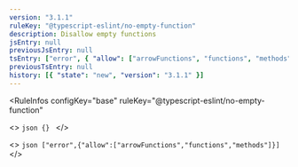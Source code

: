 ```yaml
---
version: "3.1.1"
ruleKey: "@typescript-eslint/no-empty-function"
description: Disallow empty functions
jsEntry: null
previousJsEntry: null
tsEntry: ["error", { "allow": ["arrowFunctions", "functions", "methods"] }]
previousTsEntry: null
history: [{ "state": "new", "version": "3.1.1" }]
---
```


<RuleInfos 
  configKey="base" 
  ruleKey="@typescript-eslint/no-empty-function" 
>
  <>
    ```json
    {}
    ```
  </>

  <>
    ```json
    ["error",{"allow":["arrowFunctions","functions","methods"]}]
    ```
  </>
</RuleInfos>
